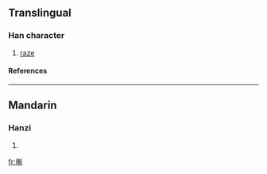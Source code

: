 ==Translingual==
===Han character===
{{Han char|rn=64|rad=手|as=11|sn=14|four=5202<sub>1</sub>|canj=手十十中 (QJJL)}}
# [[raze]]
====References====
{{Han ref|kx=0451.230|dkj=12637|dj=0802.010|hdz=31942.090|uh=6472|ud=25714|bh=E1DF|bd=57823}}

----
==Mandarin==
===Hanzi===
{{cmn-hanzi|pin=[[shàn]] ([[shan4]])|wg=shan<sup>4</sup>}}
# {{defn|Mandarin}}

[[fr:摲]]